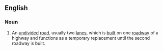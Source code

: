 ==English==

===Noun===
{{en-noun|head=[[semi]]-[[highway]]}}

# An [[undivided]] [[road]], usually two [[lanes]], which is [[built]] on one [[roadway]] of a highway and functions as a temporary replacement until the second roadway is built.